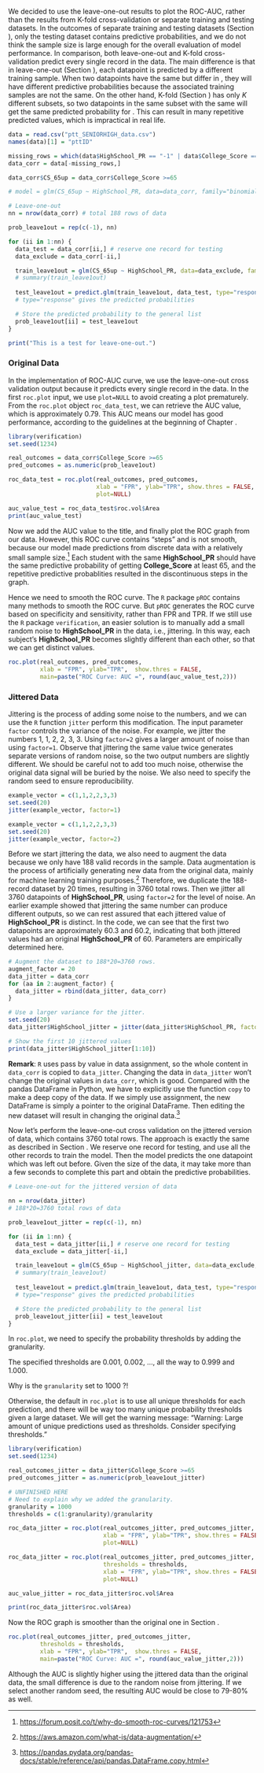 We decided to use the leave-one-out results to plot the ROC-AUC, rather than the results from K-fold cross-validation or separate training and testing datasets. In the outcomes of separate training and testing datasets (Section \ref{sep-train-test}), only the testing dataset contains predictive probabilities, and we do not think the sample size is large enough for the overall evaluation of model performance. In comparison, both leave-one-out and K-fold cross-validation predict every single record in the data. The main difference is that in leave-one-out (Section \ref{leave-one-out}), each datapoint is predicted by a different training sample. When two datapoints have the same \textbf{HighSchool$\_$PR} but differ in \textbf{College$\_$Score}, they will have different predictive probabilities because the associated training samples are not the same. On the other hand, K-fold (Section \ref{k-fold}) has only $K$ different subsets, so two datapoints in the same subset with the same \textbf{HighSchool$\_$PR} will get the same predicted probability for \textbf{College$\_$Score}. This can result in many repetitive predicted values, which is impractical in real life.   


```r
data = read.csv("ptt_SENIORHIGH_data.csv")
names(data)[1] = "pttID"

missing_rows = which(data$HighSchool_PR == "-1" | data$College_Score == "-1")
data_corr = data[-missing_rows,]

data_corr$CS_65up = data_corr$College_Score >=65

# model = glm(CS_65up ~ HighSchool_PR, data=data_corr, family="binomial")

# Leave-one-out
nn = nrow(data_corr) # total 188 rows of data

prob_leave1out = rep(c(-1), nn)

for (ii in 1:nn) {
  data_test = data_corr[ii,] # reserve one record for testing
  data_exclude = data_corr[-ii,]

  train_leave1out = glm(CS_65up ~ HighSchool_PR, data=data_exclude, family="binomial")
  # summary(train_leave1out)
  
  test_leave1out = predict.glm(train_leave1out, data_test, type="response")
  # type="response" gives the predicted probabilities

  # Store the predicted probability to the general list
  prob_leave1out[ii] = test_leave1out
}

print("This is a test for leave-one-out.")
```

### Original Data {#original-roc}

In the implementation of ROC-AUC curve, we use the leave-one-out cross validation output because it predicts every single record in the data. In the first `roc.plot` input, we use `plot=NULL` to avoid creating a plot prematurely. From the `roc.plot` object `roc_data_test`, we can retrieve the AUC value, which is approximately 0.79. This AUC means our model has good performance, according to the guidelines at the beginning of Chapter \ref{roc-auc}.   

```r
library(verification)
set.seed(1234)

real_outcomes = data_corr$College_Score >=65
pred_outcomes = as.numeric(prob_leave1out)

roc_data_test = roc.plot(real_outcomes, pred_outcomes, 
                         xlab = "FPR", ylab="TPR", show.thres = FALSE,
                         plot=NULL)

auc_value_test = roc_data_test$roc.vol$Area
print(auc_value_test)
```

Now we add the AUC value to the title, and finally plot the ROC graph from our data. However, this ROC curve contains "steps" and is not smooth, because our model made predictions from discrete data with a relatively small sample size.^[<https://forum.posit.co/t/why-do-smooth-roc-curves/121753>] Each student with the same **HighSchool_PR** should have the same predictive probability of getting **College_Score** at least 65, and the repetitive predictive probablities resulted in the discontinuous steps in the graph.    

Hence we need to smooth the ROC curve. The `R` package `pROC` \cite{r-p-roc} contains many methods to smooth the ROC curve. But `pROC` generates the ROC curve based on specificity and sensitivity, rather than FPR and TPR. If we still use the `R` package `verification`, an easier solution is to manually add a small random noise to **HighSchool_PR** in the data, i.e., jittering. In this way, each subject's **HighSchool_PR** becomes slightly different than each other, so that we can get distinct values.   

```r
roc.plot(real_outcomes, pred_outcomes, 
         xlab = "FPR", ylab="TPR",  show.thres = FALSE,
         main=paste("ROC Curve: AUC =", round(auc_value_test,2)))
```

\section*{\textcolor{red}{Unfinished below}}   

### Jittered Data {#jittered-roc}

Jittering is the process of adding some noise to the numbers, and we can use the `R` function `jitter` perform this modification. The input parameter `factor` controls the variance of the noise. For example, we jitter the numbers 1, 1, 2, 2, 3, 3. Using `factor=2` gives a larger amount of noise than using `factor=1`. Observe that jittering the same value twice generates separate versions of random noise, so the two output numbers are slightly different. We should be careful not to add too much noise, otherwise the original data signal will be buried by the noise. We also need to specify the random seed to ensure reproducibility.   

```r
example_vector = c(1,1,2,2,3,3)
set.seed(20)
jitter(example_vector, factor=1)
```

```r
example_vector = c(1,1,2,2,3,3)
set.seed(20)
jitter(example_vector, factor=2)
```

Before we start jittering the data, we also need to augment the data because we only have 188 valid records in the sample. Data augmentation is the process of artificially generating new data from the original data, mainly for machine learning training purposes.^[<https://aws.amazon.com/what-is/data-augmentation/>] Therefore, we duplicate the 188-record dataset by 20 times, resulting in 3760 total rows. Then we jitter all 3760 datapoints of **HighSchool_PR**, using `factor=2` for the level of noise. An earlier example showed that jittering the same number can produce different outputs, so we can rest assured that each jittered value of **HighSchool_PR** is distinct. In the code, we can see that the first two datapoints are approximately 60.3 and 60.2, indicating that both jittered values had an original **HighSchool_PR** of 60. Parameters are empirically determined here.   

```r
# Augment the dataset to 188*20=3760 rows.
augment_factor = 20
data_jitter = data_corr
for (aa in 2:augment_factor) {
  data_jitter = rbind(data_jitter, data_corr)
}

# Use a larger variance for the jitter.
set.seed(20)
data_jitter$HighSchool_jitter = jitter(data_jitter$HighSchool_PR, factor=2)

# Show the first 10 jittered values
print(data_jitter$HighSchool_jitter[1:10])
```

**Remark**: `R` uses pass by value in data assignment, so the whole content in `data_corr` is copied to `data_jitter`. Changing the data in `data_jitter` won't change the original values in `data_corr`, which is good. Compared with the pandas DataFrame in Python, we have to explicitly use the function `copy` to make a deep copy of the data. If we simply use assignment, the new DataFrame is simply a pointer to the original DataFrame. Then editing the new dataset will result in changing the original data.^[<https://pandas.pydata.org/pandas-docs/stable/reference/api/pandas.DataFrame.copy.html>]   

Now let's perform the leave-one-out cross validation on the jittered version of data, which contains 3760 total rows. The approach is exactly the same as described in Section \ref{leave-one-out}. We reserve one record for testing, and use all the other records to train the model. Then the model predicts the one datapoint which was left out before. Given the size of the data, it may take more than a few seconds to complete this part and obtain the predictive probabilities.    

```r
# Leave-one-out for the jittered version of data

nn = nrow(data_jitter) 
# 188*20=3760 total rows of data

prob_leave1out_jitter = rep(c(-1), nn)

for (ii in 1:nn) {
  data_test = data_jitter[ii,] # reserve one record for testing
  data_exclude = data_jitter[-ii,]

  train_leave1out = glm(CS_65up ~ HighSchool_jitter, data=data_exclude, family="binomial")
  # summary(train_leave1out)
  
  test_leave1out = predict.glm(train_leave1out, data_test, type="response")
  # type="response" gives the predicted probabilities

  # Store the predicted probability to the general list
  prob_leave1out_jitter[ii] = test_leave1out
}
```

\section*{\textcolor{red}{Unfinished below}}  

\textcolor{red}{Need context and interpretation here}  

In `roc.plot`, we need to specify the probability thresholds by adding the granularity.  

The specified thresholds are 0.001, 0.002, ..., all the way to 0.999 and 1.000.  

Why is the `granularity` set to 1000 ?!   

Otherwise, the default in `roc.plot` is to use all unique thresholds for each prediction, and there will be way too many unique probability thresholds given a large dataset. We will get the warning message: "Warning: Large amount of unique predictions used as thresholds. Consider specifying thresholds."  

```r
library(verification)
set.seed(1234)

real_outcomes_jitter = data_jitter$College_Score >=65
pred_outcomes_jitter = as.numeric(prob_leave1out_jitter)

# UNFINISHED HERE
# Need to explain why we added the granularity.
granularity = 1000
thresholds = c(1:granularity)/granularity

roc_data_jitter = roc.plot(real_outcomes_jitter, pred_outcomes_jitter, 
                           xlab = "FPR", ylab="TPR", show.thres = FALSE,
                           plot=NULL)

roc_data_jitter = roc.plot(real_outcomes_jitter, pred_outcomes_jitter, 
                           thresholds = thresholds,
                           xlab = "FPR", ylab="TPR", show.thres = FALSE,
                           plot=NULL)

auc_value_jitter = roc_data_jitter$roc.vol$Area

print(roc_data_jitter$roc.vol$Area)
```


\textcolor{red}{Need context and interpretation here}  

Now the ROC graph is smoother than the original one in Section \ref{original-roc}.  

```r
roc.plot(real_outcomes_jitter, pred_outcomes_jitter, 
         thresholds = thresholds,
         xlab = "FPR", ylab="TPR",  show.thres = FALSE,
         main=paste("ROC Curve: AUC =", round(auc_value_jitter,2)))
```

\textcolor{red}{Add some discussion regarding the AUC value}   

Although the AUC is slightly higher using the jittered data than the original data, the small difference is due to the random noise from jittering. If we select another random seed, the resulting AUC would be close to 79-80% as well.  


